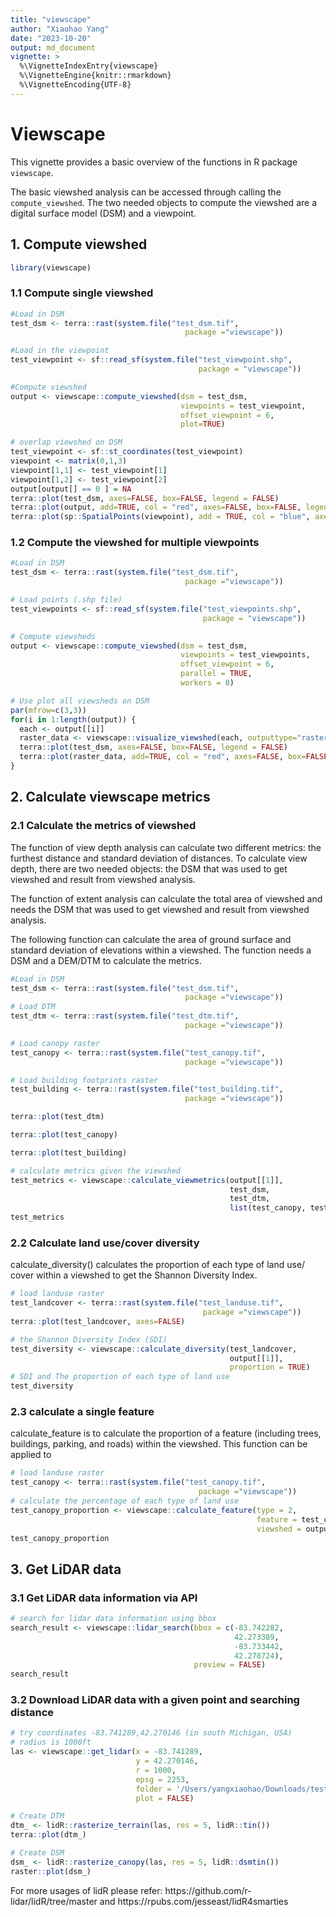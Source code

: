 ```yaml
---
title: "viewscape"
author: "Xiaohao Yang"
date: "2023-10-20"
output: md_document
vignette: >
  %\VignetteIndexEntry{viewscape}
  %\VignetteEngine{knitr::rmarkdown}
  %\VignetteEncoding{UTF-8}
---
```

# Viewscape

This vignette provides a basic overview of the functions in R package `viewscape`.

The basic viewshed analysis can be accessed through calling the `compute_viewshed`. The two needed objects to compute the viewshed are a digital surface model (DSM) and a viewpoint.

## 1. Compute viewshed

```r
library(viewscape)
```

### 1.1 Compute single viewshed

```r
#Load in DSM
test_dsm <- terra::rast(system.file("test_dsm.tif", 
                                       package ="viewscape"))

#Load in the viewpoint
test_viewpoint <- sf::read_sf(system.file("test_viewpoint.shp", 
                                          package = "viewscape"))

#Compute viewshed
output <- viewscape::compute_viewshed(dsm = test_dsm, 
                                      viewpoints = test_viewpoint, 
                                      offset_viewpoint = 6, 
                                      plot=TRUE)
```

```r
# overlap viewshed on DSM
test_viewpoint <- sf::st_coordinates(test_viewpoint)
viewpoint <- matrix(0,1,3)
viewpoint[1,1] <- test_viewpoint[1]
viewpoint[1,2] <- test_viewpoint[2]
output[output[] == 0 ] = NA
terra::plot(test_dsm, axes=FALSE, box=FALSE, legend = FALSE)
terra::plot(output, add=TRUE, col = "red", axes=FALSE, box=FALSE, legend = FALSE)
terra::plot(sp::SpatialPoints(viewpoint), add = TRUE, col = "blue", axes=FALSE, box=FALSE, legend = FALSE)
```

### 1.2 Compute the viewshed for multiple viewpoints

```r
#Load in DSM
test_dsm <- terra::rast(system.file("test_dsm.tif", 
                                       package ="viewscape"))

# Load points (.shp file)
test_viewpoints <- sf::read_sf(system.file("test_viewpoints.shp", 
                                           package = "viewscape"))

# Compute viewsheds
output <- viewscape::compute_viewshed(dsm = test_dsm, 
                                      viewpoints = test_viewpoints, 
                                      offset_viewpoint = 6, 
                                      parallel = TRUE, 
                                      workers = 8)
```

```r
# Use plot all viewsheds on DSM
par(mfrow=c(3,3))
for(i in 1:length(output)) {
  each <- output[[i]]
  raster_data <- viewscape::visualize_viewshed(each, outputtype="raster")
  terra::plot(test_dsm, axes=FALSE, box=FALSE, legend = FALSE)
  terra::plot(raster_data, add=TRUE, col = "red", axes=FALSE, box=FALSE, legend = FALSE)
}
```

## 2. Calculate viewscape metrics

### 2.1 Calculate the metrics of viewshed
The function of view depth analysis can calculate two different metrics: the furthest distance and standard deviation of distances. To calculate view depth, there are two needed objects: the DSM that was used to get viewshed and result from viewshed analysis.

The function of extent analysis can calculate the total area of viewshed and needs the DSM that was used to get viewshed and result from viewshed analysis. 

The following function can calculate the area of ground surface and standard deviation of elevations within a viewshed. The function needs a DSM and a DEM/DTM to calculate the metrics.

```r
#Load in DSM
test_dsm <- terra::rast(system.file("test_dsm.tif", 
                                       package ="viewscape"))
# Load DTM
test_dtm <- terra::rast(system.file("test_dtm.tif", 
                                       package ="viewscape"))

# Load canopy raster
test_canopy <- terra::rast(system.file("test_canopy.tif", 
                                       package ="viewscape"))

# Load building footprints raster
test_building <- terra::rast(system.file("test_building.tif", 
                                       package ="viewscape"))

```

```r
terra::plot(test_dtm)
```

```r
terra::plot(test_canopy)
```

```r
terra::plot(test_building)
```

```r
# calculate metrics given the viewshed
test_metrics <- viewscape::calculate_viewmetrics(output[[1]], 
                                                 test_dsm, 
                                                 test_dtm, 
                                                 list(test_canopy, test_building))
test_metrics
```

### 2.2 Calculate land use/cover diversity

calculate_diversity() calculates the proportion of each type of land use/ cover within a viewshed to get the Shannon Diversity Index. 

```r
# load landuse raster
test_landcover <- terra::rast(system.file("test_landuse.tif",
                                           package ="viewscape"))
terra::plot(test_landcover, axes=FALSE)
```

```r
# the Shannon Diversity Index (SDI)
test_diversity <- viewscape::calculate_diversity(test_landcover, 
                                                 output[[1]], 
                                                 proportion = TRUE)
# SDI and The proportion of each type of land use
test_diversity
```

### 2.3 calculate a single feature

calculate_feature is to calculate the proportion of a feature (including trees, buildings, parking, and roads) within the viewshed. This function can be applied to 

```r
# load landuse raster
test_canopy <- terra::rast(system.file("test_canopy.tif",
                                          package ="viewscape"))
# calculate the percentage of each type of land use  
test_canopy_proportion <- viewscape::calculate_feature(type = 2, 
                                                       feature = test_canopy,
                                                       viewshed = output[[1]])
test_canopy_proportion
```

## 3. Get LiDAR data

### 3.1 Get LiDAR data information via API 

```r
# search for lidar data information using bbox
search_result <- viewscape::lidar_search(bbox = c(-83.742282,
                                                  42.273389,
                                                  -83.733442,
                                                  42.278724), 
                                         preview = FALSE)
search_result
```

### 3.2 Download LiDAR data with a given point and searching distance

```r
# try coordinates -83.741289,42.270146 (in south Michigan, USA)
# radius is 1000ft
las <- viewscape::get_lidar(x = -83.741289,
                            y = 42.270146,
                            r = 1000,
                            epsg = 2253,
                            folder = '/Users/yangxiaohao/Downloads/testfunction',
                            plot = FALSE)
```

```r
# Create DTM
dtm_ <- lidR::rasterize_terrain(las, res = 5, lidR::tin())
terra::plot(dtm_)
```

```r
# Create DSM
dsm_ <- lidR::rasterize_canopy(las, res = 5, lidR::dsmtin())
raster::plot(dsm_)
```

For more usages of lidR please refer: https://github.com/r-lidar/lidR/tree/master and https://rpubs.com/jesseast/lidR4smarties

